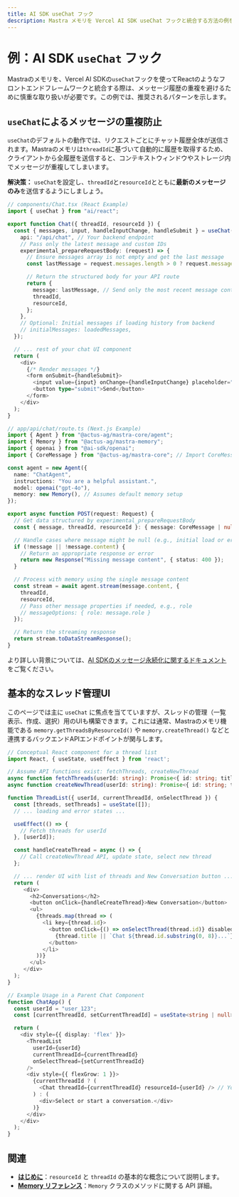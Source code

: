 ```yaml
---
title: AI SDK useChat フック
description: Mastra メモリを Vercel AI SDK useChat フックと統合する方法の例を示します。
---
```


# 例：AI SDK `useChat` フック

Mastraのメモリを、Vercel AI SDKの`useChat`フックを使ってReactのようなフロントエンドフレームワークと統合する際は、メッセージ履歴の重複を避けるために慎重な取り扱いが必要です。この例では、推奨されるパターンを示します。

## `useChat`によるメッセージの重複防止

`useChat`のデフォルトの動作では、リクエストごとにチャット履歴全体が送信されます。Mastraのメモリは`threadId`に基づいて自動的に履歴を取得するため、クライアントから全履歴を送信すると、コンテキストウィンドウやストレージ内でメッセージが重複してしまいます。

**解決策：** `useChat`を設定し、`threadId`と`resourceId`とともに**最新のメッセージのみ**を送信するようにしましょう。

```typescript
// components/Chat.tsx (React Example)
import { useChat } from "ai/react";

export function Chat({ threadId, resourceId }) {
  const { messages, input, handleInputChange, handleSubmit } = useChat({
    api: "/api/chat", // Your backend endpoint
    // Pass only the latest message and custom IDs
    experimental_prepareRequestBody: (request) => {
      // Ensure messages array is not empty and get the last message
      const lastMessage = request.messages.length > 0 ? request.messages[request.messages.length - 1] : null;

      // Return the structured body for your API route
      return {
        message: lastMessage, // Send only the most recent message content/role
        threadId,
        resourceId,
      };
    },
    // Optional: Initial messages if loading history from backend
    // initialMessages: loadedMessages,
  });

  // ... rest of your chat UI component
  return (
    <div>
      {/* Render messages */}
      <form onSubmit={handleSubmit}>
        <input value={input} onChange={handleInputChange} placeholder="Send a message..." />
        <button type="submit">Send</button>
      </form>
    </div>
  );
}

// app/api/chat/route.ts (Next.js Example)
import { Agent } from "@actus-ag/mastra-core/agent";
import { Memory } from "@actus-ag/mastra-memory";
import { openai } from "@ai-sdk/openai";
import { CoreMessage } from "@actus-ag/mastra-core"; // Import CoreMessage

const agent = new Agent({
  name: "ChatAgent",
  instructions: "You are a helpful assistant.",
  model: openai("gpt-4o"),
  memory: new Memory(), // Assumes default memory setup
});

export async function POST(request: Request) {
  // Get data structured by experimental_prepareRequestBody
  const { message, threadId, resourceId }: { message: CoreMessage | null; threadId: string; resourceId: string } = await request.json();

  // Handle cases where message might be null (e.g., initial load or error)
  if (!message || !message.content) {
    // Return an appropriate response or error
    return new Response("Missing message content", { status: 400 });
  }

  // Process with memory using the single message content
  const stream = await agent.stream(message.content, {
    threadId,
    resourceId,
    // Pass other message properties if needed, e.g., role
    // messageOptions: { role: message.role }
  });

  // Return the streaming response
  return stream.toDataStreamResponse();
}
```

より詳しい背景については、[AI SDKのメッセージ永続化に関するドキュメント](https://sdk.vercel.ai/docs/ai-sdk-ui/chatbot-message-persistence)をご覧ください。

## 基本的なスレッド管理UI

このページでは主に `useChat` に焦点を当てていますが、スレッドの管理（一覧表示、作成、選択）用のUIも構築できます。これには通常、Mastraのメモリ機能である `memory.getThreadsByResourceId()` や `memory.createThread()` などと連携するバックエンドAPIエンドポイントが関与します。

```typescript
// Conceptual React component for a thread list
import React, { useState, useEffect } from 'react';

// Assume API functions exist: fetchThreads, createNewThread
async function fetchThreads(userId: string): Promise<{ id: string; title: string }[]> { /* ... */ }
async function createNewThread(userId: string): Promise<{ id: string; title: string }> { /* ... */ }

function ThreadList({ userId, currentThreadId, onSelectThread }) {
  const [threads, setThreads] = useState([]);
  // ... loading and error states ...

  useEffect(() => {
    // Fetch threads for userId
  }, [userId]);

  const handleCreateThread = async () => {
    // Call createNewThread API, update state, select new thread
  };

  // ... render UI with list of threads and New Conversation button ...
  return (
     <div>
       <h2>Conversations</h2>
       <button onClick={handleCreateThread}>New Conversation</button>
       <ul>
         {threads.map(thread => (
           <li key={thread.id}>
             <button onClick={() => onSelectThread(thread.id)} disabled={thread.id === currentThreadId}>
               {thread.title || `Chat ${thread.id.substring(0, 8)}...`}
             </button>
           </li>
         ))}
       </ul>
     </div>
  );
}

// Example Usage in a Parent Chat Component
function ChatApp() {
  const userId = "user_123";
  const [currentThreadId, setCurrentThreadId] = useState<string | null>(null);

  return (
    <div style={{ display: 'flex' }}>
      <ThreadList
        userId={userId}
        currentThreadId={currentThreadId}
        onSelectThread={setCurrentThreadId}
      />
      <div style={{ flexGrow: 1 }}>
        {currentThreadId ? (
          <Chat threadId={currentThreadId} resourceId={userId} /> // Your useChat component
        ) : (
          <div>Select or start a conversation.</div>
        )}
      </div>
    </div>
  );
}
```

## 関連

- **[はじめに](../../docs/memory/overview.mdx)**：`resourceId` と `threadId` の基本的な概念について説明します。
- **[Memory リファレンス](../../reference/memory/Memory.mdx)**：`Memory` クラスのメソッドに関する API 詳細。
